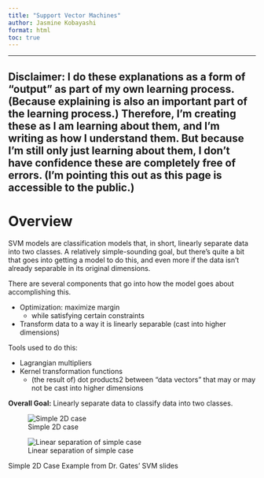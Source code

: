 ```yaml
---
title: "Support Vector Machines"
author: Jasmine Kobayashi
format: html
toc: true
---
```


---

**Disclaimer:** I do these explanations as a form of "output" as part of my own learning process. (Because explaining is also an important part of the learning process.) Therefore, I'm creating these as I am learning about them, and I'm writing as how I understand them. But because I'm still only just learning about them, I don't have confidence these are completely free of errors. (I'm pointing this out as this page is accessible to the public.) 
---

# Overview
SVM models are classification models that, in short, linearly separate data into two classes. A relatively simple-sounding goal, but there's quite a bit that goes into getting a model to do this, and even more if the data isn't already separable in its original dimensions. 

There are several components that go into how the model goes about accomplishing this. 

- Optimization: maximize margin 
    - while satisfying certain constraints
- Transform data to a way it is linearly separable  (cast into higher dimensions)

Tools used to do this:

- Lagrangian multipliers
- Kernel transformation functions
    - (the result of) dot products2 between "data vectors" that may or may not be cast into higher dimensions

**Overall Goal:**
Linearly separate data to classify data into two classes.


::: {#2D-visuals layout-ncol=2}

![Simple 2D case](Capture1.PNG){#fig-simplecase}

![Linear separation of simple case](Capture2.PNG){#fig-simplegoal}

Simple 2D Case Example from Dr. Gates' SVM slides
:::